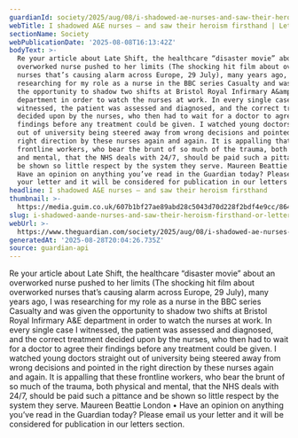```yaml
---
guardianId: society/2025/aug/08/i-shadowed-ae-nurses-and-saw-their-heroism-firsthand
webTitle: I shadowed A&E nurses – and saw their heroism firsthand | Letter
sectionName: Society
webPublicationDate: '2025-08-08T16:13:42Z'
bodyText: >-
  Re your article about Late Shift, the healthcare “disaster movie” about an
  overworked nurse pushed to her limits (The shocking hit film about overworked
  nurses that’s causing alarm across Europe, 29 July), many years ago, I was
  researching for my role as a nurse in the BBC series Casualty and was given
  the opportunity to shadow two shifts at Bristol Royal Infirmary A&amp;E
  department in order to watch the nurses at work. In every single case I
  witnessed, the patient was assessed and diagnosed, and the correct treatment
  decided upon by the nurses, who then had to wait for a doctor to agree their
  findings before any treatment could be given. I watched young doctors straight
  out of university being steered away from wrong decisions and pointed in the
  right direction by these nurses again and again. It is appalling that these
  frontline workers, who bear the brunt of so much of the trauma, both physical
  and mental, that the NHS deals with 24/7, should be paid such a pittance and
  be shown so little respect by the system they serve. Maureen Beattie London •
  Have an opinion on anything you’ve read in the Guardian today? Please email us
  your letter and it will be considered for publication in our letters section.
headline: I shadowed A&E nurses – and saw their heroism firsthand
thumbnail: >-
  https://media.guim.co.uk/607b1bf27ae89abd28c5043d70d228f2bdf4e9cc/864_0_4320_3456/500.jpg
slug: i-shadowed-aande-nurses-and-saw-their-heroism-firsthand-or-letter
webUrl: >-
  https://www.theguardian.com/society/2025/aug/08/i-shadowed-ae-nurses-and-saw-their-heroism-firsthand
generatedAt: '2025-08-28T20:04:26.735Z'
source: guardian-api
---
```

Re your article about Late Shift, the healthcare “disaster movie” about an overworked nurse pushed to her limits (The shocking hit film about overworked nurses that’s causing alarm across Europe, 29 July), many years ago, I was researching for my role as a nurse in the BBC series Casualty and was given the opportunity to shadow two shifts at Bristol Royal Infirmary A&amp;E department in order to watch the nurses at work. In every single case I witnessed, the patient was assessed and diagnosed, and the correct treatment decided upon by the nurses, who then had to wait for a doctor to agree their findings before any treatment could be given. I watched young doctors straight out of university being steered away from wrong decisions and pointed in the right direction by these nurses again and again. It is appalling that these frontline workers, who bear the brunt of so much of the trauma, both physical and mental, that the NHS deals with 24/7, should be paid such a pittance and be shown so little respect by the system they serve. Maureen Beattie London • Have an opinion on anything you’ve read in the Guardian today? Please email us your letter and it will be considered for publication in our letters section.
